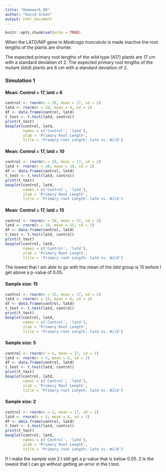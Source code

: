 ```yaml
---
title: "Homework_08"
author: "David Green"
output: html_document
---
```


```r
knitr::opts_chunk$set(echo = TRUE)
```

When the LATD/NIP gene in *Medicago truncatula* is made inactive the root lengths of the plants are shorter.

The expected primary root lengths of the wild type (A17) plants are 17 cm with a standard deviation of 2. The expected primary root lengths of the mutant (*latd*) plants are 6 cm with a standard deviation of 2.

### Simulation 1

#### Mean: Control = 17, latd = 6

```r
control <- rnorm(n = 28, mean = 17, sd = 2) 
latd <- rnorm(n = 28, mean = 6, sd = 2)
df <- data.frame(control, latd)
t_test <- t.test(latd, control)
print(t_test)
boxplot(control, latd, 
        names = c('Control', 'latd'),
        ylab = 'Primary Root Length',
        title = 'Primary root Length: latd vs. Wild')
```

#### Mean: Control = 17, latd = 10

```r
control <- rnorm(n = 28, mean = 17, sd = 2) 
latd <- rnorm(n = 28, mean = 10, sd = 2)
df <- data.frame(control, latd)
t_test <- t.test(latd, control)
print(t_test)
boxplot(control, latd, 
        names = c('Control', 'latd'),
        ylab = 'Primary Root Length',
        title = 'Primary root Length: latd vs. Wild')
```

#### Mean: Control = 17, latd = 15

```r
control <- rnorm(n = 28, mean = 17, sd = 2) 
latd <- rnorm(n = 28, mean = 15, sd = 2)
df <- data.frame(control, latd)
t_test <- t.test(latd, control)
print(t_test)
boxplot(control, latd, 
        names = c('Control', 'latd'),
        ylab = 'Primary Root Length',
        title = 'Primary root Length: latd vs. Wild')
```

The lowest that I am able to go with the mean of the *latd* group is 15 before I get above a p-value of 0.05.

#### Sample size: 15

```r
control <- rnorm(n = 15, mean = 17, sd = 2) 
latd <- rnorm(n = 15, mean = 6, sd = 2)
df <- data.frame(control, latd)
t_test <- t.test(latd, control)
print(t_test)
boxplot(control, latd, 
        names = c('Control', 'latd'),
        ylab = 'Primary Root Length',
        title = 'Primary root Length: latd vs. Wild')
```

#### Sample size: 5

```r
control <- rnorm(n = 5, mean = 17, sd = 2) 
latd <- rnorm(n = 5, mean = 6, sd = 2)
df <- data.frame(control, latd)
t_test <- t.test(latd, control)
print(t_test)
boxplot(control, latd, 
        names = c('Control', 'latd'),
        ylab = 'Primary Root Length',
        title = 'Primary root Length: latd vs. Wild')
```

#### Sample size: 2

```r
control <- rnorm(n = 2, mean = 17, sd = 2) 
latd <- rnorm(n = 2, mean = 6, sd = 2)
df <- data.frame(control, latd)
t_test <- t.test(latd, control)
print(t_test)
boxplot(control, latd, 
        names = c('Control', 'latd'),
        ylab = 'Primary Root Length',
        title = 'Primary root Length: latd vs. Wild')
```

If I make the sample size 2 I still get a p-value that is below 0.05. 2 Is the lowest that I can go without getting an error in the t.test.


